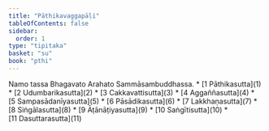 ```yaml
---
title: "Pāthikavaggapāḷi"
tableOfContents: false
sidebar:
  order: 1
type: "tipitaka"
basket: "su"
book: "pthi"
---
```


<Paragraph number="1" type="center" book="pthi">
Namo tassa Bhagavato Arahato Sammāsambuddhassa.

</Paragraph>

<TableOfContents book="pthi">
* [1 Pāthikasutta](1)
* [2 Udumbarikasutta](2)
* [3 Cakkavattisutta](3)
* [4 Aggaññasutta](4)
* [5 Sampasādanīyasutta](5)
* [6 Pāsādikasutta](6)
* [7 Lakkhaṇasutta](7)
* [8 Siṅgālasutta](8)
* [9 Āṭānāṭiyasutta](9)
* [10 Saṅgītisutta](10)
* [11 Dasuttarasutta](11)
</TableOfContents>
